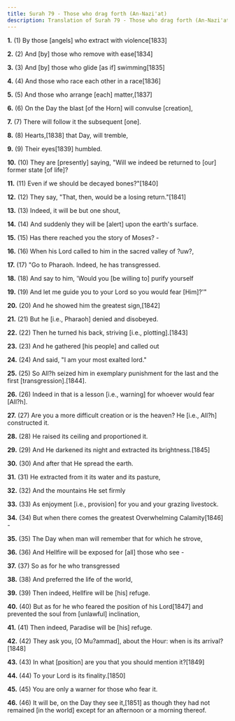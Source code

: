 ```yaml
---
title: Surah 79 - Those who drag forth (An-Nazi'at)
description: Translation of Surah 79 - Those who drag forth (An-Nazi'at)
---
```


**1.** (1) By those [angels] who extract with violence[1833]

**2.** (2) And [by] those who remove with ease[1834]

**3.** (3) And [by] those who glide [as if] swimming[1835]

**4.** (4) And those who race each other in a race[1836]

**5.** (5) And those who arrange [each] matter,[1837]

**6.** (6) On the Day the blast [of the Horn] will convulse [creation],

**7.** (7) There will follow it the subsequent [one].

**8.** (8) Hearts,[1838] that Day, will tremble,

**9.** (9) Their eyes[1839] humbled.

**10.** (10) They are [presently] saying, "Will we indeed be returned to [our] former state [of life]?

**11.** (11) Even if we should be decayed bones?"[1840]

**12.** (12) They say, "That, then, would be a losing return."[1841]

**13.** (13) Indeed, it will be but one shout,

**14.** (14) And suddenly they will be [alert] upon the earth's surface.

**15.** (15) Has there reached you the story of Moses? -

**16.** (16) When his Lord called to him in the sacred valley of ?uw?,

**17.** (17) "Go to Pharaoh. Indeed, he has transgressed.

**18.** (18) And say to him, 'Would you [be willing to] purify yourself

**19.** (19) And let me guide you to your Lord so you would fear [Him]?'"

**20.** (20) And he showed him the greatest sign,[1842]

**21.** (21) But he [i.e., Pharaoh] denied and disobeyed.

**22.** (22) Then he turned his back, striving [i.e., plotting].[1843]

**23.** (23) And he gathered [his people] and called out

**24.** (24) And said, "I am your most exalted lord."

**25.** (25) So All?h seized him in exemplary punishment for the last and the first [transgression].[1844].

**26.** (26) Indeed in that is a lesson [i.e., warning] for whoever would fear [All?h].

**27.** (27) Are you a more difficult creation or is the heaven? He [i.e., All?h] constructed it.

**28.** (28) He raised its ceiling and proportioned it.

**29.** (29) And He darkened its night and extracted its brightness.[1845]

**30.** (30) And after that He spread the earth.

**31.** (31) He extracted from it its water and its pasture,

**32.** (32) And the mountains He set firmly

**33.** (33) As enjoyment [i.e., provision] for you and your grazing livestock.

**34.** (34) But when there comes the greatest Overwhelming Calamity[1846] -

**35.** (35) The Day when man will remember that for which he strove,

**36.** (36) And Hellfire will be exposed for [all] those who see -

**37.** (37) So as for he who transgressed

**38.** (38) And preferred the life of the world,

**39.** (39) Then indeed, Hellfire will be [his] refuge.

**40.** (40) But as for he who feared the position of his Lord[1847] and prevented the soul from [unlawful] inclination,

**41.** (41) Then indeed, Paradise will be [his] refuge.

**42.** (42) They ask you, [O Mu?ammad], about the Hour: when is its arrival?[1848]

**43.** (43) In what [position] are you that you should mention it?[1849]

**44.** (44) To your Lord is its finality.[1850]

**45.** (45) You are only a warner for those who fear it.

**46.** (46) It will be, on the Day they see it,[1851] as though they had not remained [in the world] except for an afternoon or a morning thereof.

